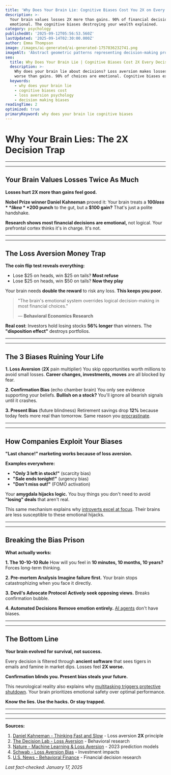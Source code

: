 ```yaml
---
title: 'Why Does Your Brain Lie: Cognitive Biases Cost You 2X on Every Decision'
description: >-
  Your brain values losses 2X more than gains. 90% of financial decisions are 
  emotional. The cognitive biases destroying your wealth explained.
category: psychology
publishedAt: '2025-09-12T05:56:53.560Z'
lastUpdated: '2025-09-14T02:30:00.000Z'
author: Emma Thompson
image: /images/ai-generated/ai-generated-1757836232741.png
imageAlt: 'Abstract geometric patterns representing decision-making processes with flowing energy streams and cognitive pathways'
seo:
  title: Why Does Your Brain Lie | Cognitive Biases Cost 2X Every Decision
  description: >-
    Why does your brain lie about decisions? Loss aversion makes losses feel 2X 
    worse than gains. 90% of choices are emotional. Cognitive biases explained.
  keywords:
    - why does your brain lie
    - cognitive biases cost
    - loss aversion psychology
    - decision making biases
readingTime: 2
optimized: true
primaryKeyword: why does your brain lie cognitive biases
---
```


# Why Your Brain Lies: The **2X** Decision Trap

---

---

## Your Brain Values Losses Twice As Much

**Losses hurt 2X more than gains feel good.**

**Nobel Prize winner Daniel Kahneman** proved it: Your brain treats a **$100 loss** like a **$200 punch** to the gut, but a **$100 gain?** That's just a polite handshake.

**Research shows most financial decisions are emotional,** not logical. Your prefrontal cortex thinks it's in charge. It's not.

---

---

## The Loss Aversion Money Trap

**The coin flip test reveals everything:**

- Lose $25 on heads, win $25 on tails? **Most refuse**
- Lose $25 on heads, win $50 on tails? **Now they play**

Your brain needs **double the reward** to risk any loss. **This keeps you poor.**

> "The brain's emotional system overrides logical decision-making in most financial choices."
>
> — **Behavioral Economics Research**

**Real cost**: Investors hold losing stocks **56% longer** than winners. The **"disposition effect"** destroys portfolios.

---

---

## The **3 Biases** Ruining Your Life

**1. Loss Aversion** (**2X** pain multiplier)
You skip opportunities worth millions to avoid small losses. **Career changes, investments, moves** are all blocked by fear.

**2. Confirmation Bias** (echo chamber brain)
You only see evidence supporting your beliefs. **Bullish on a stock?** You'll ignore all bearish signals until it crashes.

**3. Present Bias** (future blindness)
Retirement savings drop **12%** because today feels more real than tomorrow. Same reason you [procrastinate](/psychology/the-psychology-behind-why-we-procrastinate-even-when-we-know).

---

---

## How Companies Exploit Your Biases

**"Last chance!" marketing works because of loss aversion.**

**Examples everywhere:**

- **"Only 3 left in stock!"** (scarcity bias)
- **"Sale ends tonight!"** (urgency bias)
- **"Don't miss out!"** (FOMO activation)

Your **amygdala hijacks logic.** You buy things you don't need to avoid **"losing" deals** that aren't real.

This same mechanism explains why [introverts excel at focus](/psychology/why-introverts-excel-at-deep-work-psychology-research-2025). Their brains are less susceptible to these emotional hijacks.

---

---

## Breaking the Bias Prison

**What actually works:**

**1. The 10-10-10 Rule**
How will you feel in **10 minutes, 10 months, 10 years?** Forces long-term thinking.

**2. Pre-mortem Analysis**
**Imagine failure first.** Your brain stops catastrophizing when you face it directly.

**3. Devil's Advocate Protocol**
**Actively seek opposing views.** Breaks confirmation bubble.

**4. Automated Decisions**
**Remove emotion entirely.** [AI agents](/technology/ai-agents-workplace-productivity-2025) don't have biases.

---

---

## The Bottom Line

**Your brain evolved for survival, not success.**

Every decision is filtered through **ancient software** that sees tigers in emails and famine in market dips. Losses feel **2X worse.**

**Confirmation blinds you. Present bias steals your future.**

This neurological reality also explains why [multitasking triggers protective shutdown](/psychology/cognitive-disengagement-multitasking-brain-shutdown). Your brain prioritizes emotional safety over optimal performance.

**Know the lies. Use the hacks. Or stay trapped.**

---

---

---

**Sources:**

1. [Daniel Kahneman - Thinking Fast and Slow](https://www.princeton.edu/~kahneman/) - Loss aversion **2X** principle
2. [The Decision Lab - Loss Aversion](https://thedecisionlab.com/biases/loss-aversion) - Behavioral research
3. [Nature - Machine Learning & Loss Aversion](https://www.nature.com/articles/s41599-023-01620-2) - 2023 prediction models
4. [Schwab - Loss Aversion Bias](https://www.schwabassetmanagement.com/content/loss-aversion-bias) - Investment impacts
5. [U.S. News - Behavioral Finance](https://money.usnews.com/investing/articles/behavioral-finance-biases) - Financial decision research

_Last fact-checked: January 17, 2025_
